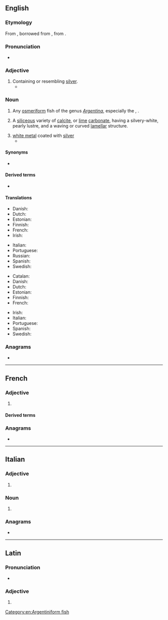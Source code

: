 {{also|Argentine}}
==English==

===Etymology===
From {{inh|en|enm|argentyne}}, borrowed from {{der|en|fro|argentin|t=silvery}}, from {{der|en|la|argentum|t=silver}}.

===Pronunciation===
* {{a|UK|US}} {{IPA|en|/ˈɑː(ɹ).dʒənˌtiːn/|/ˈɑː(ɹ).dʒənˌtaɪn/}}

===Adjective===
{{en-adj}}

# Containing or resembling [[silver]].
#* {{RQ:Shakespeare Pericle|5|1|passage=Celestiall Dian, Goddesse '''Argentine'''}}
#: {{syn|en|silvern}}

===Noun===
{{en-noun}}
{{wikipedia|Herring smelt}}

# Any [[osmeriform]] fish of the genus ''[[Argentina]]'', especially the {{vern|European argentine}}, {{taxlink|Argentina sphyraena|species|noshow=1|ver=161114}}.
# {{lb|en|mineral}} A [[siliceous]] variety of [[calcite]], or [[lime]] [[carbonate]], having a silvery-white, pearly lustre, and a waving or curved [[lamellar]] structure.
# [[white metal]] coated with [[silver]]
#* {{rfquotek|en|Simmonds}}

====Synonyms====
* {{vern|herring smelt}}

====Derived terms====
* {{l|en|greater argentine}}

====Translations====
{{trans-top|fish of the genus ''Argentina''}}
* Danish: {{t|da|guldlaks|c}}
* Dutch: {{t+|nl|zilvervis}}
* Estonian: {{t|et|hõbekala}}
* Finnish: {{t|fi|hopeakuore}}
* French: {{t+|fr|argentine|m}}
* Irish: {{t|ga|airgintín}}
{{trans-mid}}
* Italian: {{t|it|argentina|f}}
* Portuguese: {{t+|pt|argentina|f}}
* Russian: {{t|ru|аргенти́н|m}}
* Spanish: {{t+|es|argentina|f}}
* Swedish: {{t|sv|guldlaxfisk|c}}
{{trans-bottom}}

{{trans-top|''Argentina sphyraena''}}
* Catalan: {{t+|ca|moixó|m}}
* Danish: {{t|da|strømsild|c}}
* Dutch: {{t|nl|zilversmelt}}
* Estonian: {{t|et|hõbekala}}
* Finnish: {{t|fi|hopeakuore}}
* French: {{t+|fr|petite argentine|m}}
{{trans-mid}}
* Irish: {{t|ga|airgintín}}
* Italian: {{t|it|argentina|f}}
* Portuguese: {{t+|pt|argentina|f}}
* Spanish: {{t|es|pez plata|f}}
* Swedish: {{t|sv|silverfisk|c}}
{{trans-bottom}}

===Anagrams===
* {{anagrams|en|a=aeeginnrt|Tangerine|antigreen|intragene|tangerine}}

[[Category:en:Argentiniform fish]]

----

==French==

===Adjective===
{{head|fr|adjective form}}

# {{feminine singular of|fr|argentin}}

====Derived terms====
{{col4|fr
|Argentine
|Argentinean
|Argentina
|Argentinian
}}

===Anagrams===
* {{anagrams|fr|a=aeeginnrt|gainèrent|régnaient}}

----

==Italian==

===Adjective===
{{head|it|adjective form}}

# {{it-adj form of|argentino|f|pl}}

===Noun===
{{head|it|noun plural form|g=f}}

# {{plural of|it|argentina}}

===Anagrams===
* {{anagrams|it|a=aeeginnrt|rinnegate|tangerine}}

----

==Latin==

===Pronunciation===
* {{la-IPA|argentīne}}

===Adjective===
{{la-adj-form|argentīne}}

# {{inflection of|la|argentīnus||voc|m|s}}